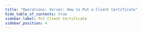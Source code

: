 ```yaml
---
title: "Operations: Server: How to Put a Client Certificate"
hide_table_of_contents: true
sidebar_label: Put Client Certificate
sidebar_position: 4
---
```





<LanguageSwitcher supportedLanguages={supportedLanguages} />

<LanguageContent language="csharp">
   <PutClientCertificateCsharp />
</LanguageContent>


<!---
- [How to delete client certificate?](../../../../client-api/operations/server-wide/certificates/delete-certificate)
- [How to generate client certificate?](../../../../client-api/operations/server-wide/certificates/create-client-certificate)

-->